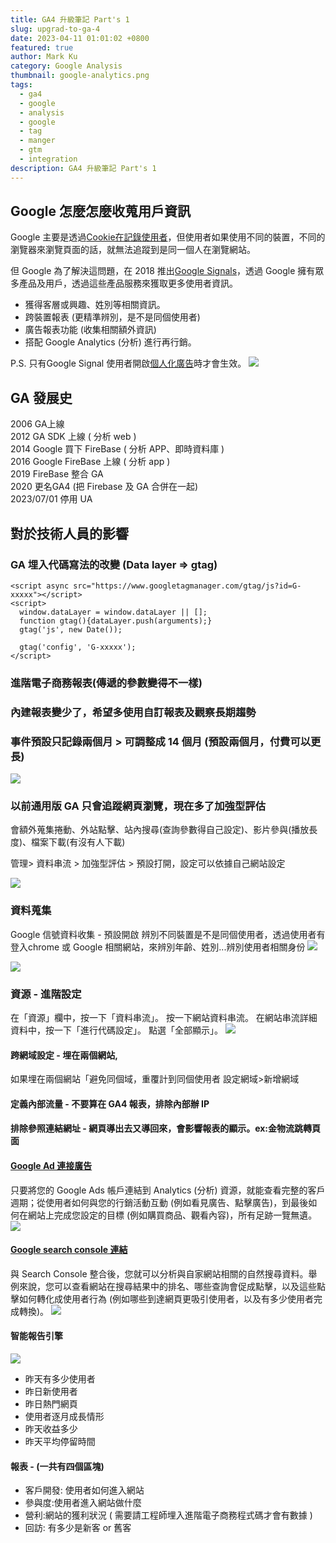 ```yaml
---
title: GA4 升級筆記 Part's 1
slug: upgrad-to-ga-4
date: 2023-04-11 01:01:02 +0800
featured: true
author: Mark Ku
category: Google Analysis
thumbnail: google-analytics.png
tags:
  - ga4
  - google
  - analysis
  - google
  - tag
  - manger
  - gtm
  - integration
description: GA4 升級筆記 Part's 1
---
```


## Google 怎麼怎麼收蒐用戶資訊

Google 主要是透過[Cookie在記錄使用者](https://datasupplied.com/google-analytics/client-id-intro/)，但使用者如果使用不同的裝置，不同的瀏覽器來瀏覽頁面的話，就無法追蹤到是同一個人在瀏覽網站。  

但 Google 為了解決這問題，在 2018 推出[Google Signals](https://support.google.com/analytics/answer/7532985?hl=zh-Hant#zippy=%2C%E6%9C%AC%E6%96%87%E5%85%A7%E5%AE%B9)，透過 Google 擁有眾多產品及用戶，透過這些產品服務來獲取更多使用者資訊。

* 獲得客層或興趣、姓別等相關資訊。
* 跨裝置報表 (更精準辨別，是不是同個使用者)
* 廣告報表功能 (收集相關額外資訊)
* 搭配 Google Analytics (分析) 進行再行銷。

P.S. 只有Google Signal 使用者開啟[個人化廣告](https://myadcenter.google.com/?sjid=16722581212413467982-AP&fbclid=IwAR0E17SZ7rozUZS9p-9PqSJ12GhMghRiMwlUznKRfl7fX77XEngsRkw0Sbw)時才會生效。
![](https://i.imgur.com/m9iLNUX.png)

## GA 發展史
2006 GA上線  
2012 GA SDK 上線 ( 分析 web )  
2014 Google 買下 FireBase ( 分析 APP、即時資料庫 )  
2016 Google FireBase 上線 ( 分析 app )  
2019 FireBase 整合 GA  
2020 更名GA4 (把 Firebase 及 GA 合併在一起)  
2023/07/01 停用 UA  

## 對於技術人員的影響

### GA 埋入代碼寫法的改變 (Data layer =>  gtag)
```
<script async src="https://www.googletagmanager.com/gtag/js?id=G-xxxxx"></script>
<script>
  window.dataLayer = window.dataLayer || [];
  function gtag(){dataLayer.push(arguments);}
  gtag('js', new Date());

  gtag('config', 'G-xxxxx');
</script>
```
### 進階電子商務報表(傳遞的參數變得不一樣)
### 內建報表變少了，希望多使用自訂報表及觀察長期趨勢
### 事件預設只記錄兩個月 > 可調整成 14 個月 (預設兩個月，付費可以更長)
![](https://i.imgur.com/U0UGpQB.png)
### 以前通用版 GA 只會追蹤網頁瀏覽，現在多了加強型評估 
會額外蒐集捲動、外站點擊、站內搜尋(查詢參數得自己設定)、影片參與(播放長度)、檔案下載(有沒有人下載)

管理> 資料串流 > 加強型評估 > 預設打開，設定可以依據自己網站設定

![](https://i.imgur.com/yLVfzYt.png)

### 資料蒐集 
Google 信號資料收集 - 預設開啟 辨別不同裝置是不是同個使用者，透過使用者有登入chrome 或 Google 相關網站，來辨別年齡、姓別...辨別使用者相關身份
![](https://i.imgur.com/ekNhaEq.png)

![](https://i.imgur.com/LC0xd3n.png)

### 資源 - 進階設定
在「資源」欄中，按一下「資料串流」。
按一下網站資料串流。
在網站串流詳細資料中，按一下「進行代碼設定」。
點選「全部顯示」。
![](https://i.imgur.com/Vtp4651.png)

#### 跨網域設定 - 埋在兩個網站, 
如果埋在兩個網站「避免同個域，重覆計到同個使用者 
設定網域>新增網域

#### 定義內部流量 - 不要算在 GA4 報表，排除內部辦 IP

#### 排除參照連結網址 - 網頁導出去又導回來，會影響報表的顯示。ex:金物流跳轉頁面

#### [Google Ad 連接廣告](https://support.google.com/analytics/answer/1033961?hl=zh-Hant#zippy=%2C%E6%9C%AC%E6%96%87%E5%85%A7%E5%AE%B9)
只要將您的 Google Ads 帳戶連結到 Analytics (分析) 資源，就能查看完整的客戶週期；從使用者如何與您的行銷活動互動 (例如看見廣告、點擊廣告)，到最後如何在網站上完成您設定的目標 (例如購買商品、觀看內容)，所有足跡一覽無遺。
![](https://i.imgur.com/A4e871N.png)

#### [Google search console 連結](https://support.google.com/analytics/answer/10737381?hl=zh-Hant) 
與 Search Console 整合後，您就可以分析與自家網站相關的自然搜尋資料。舉例來說，您可以查看網站在搜尋結果中的排名、哪些查詢會促成點擊，以及這些點擊如何轉化成使用者行為 (例如哪些到達網頁更吸引使用者，以及有多少使用者完成轉換)。
![](https://i.imgur.com/FPsBKNs.png)

#### 智能報告引擎 
![](https://i.imgur.com/qXChlcR.png)
* 昨天有多少使用者
* 昨日新使用者
* 昨日熱門網頁
* 使用者逐月成長情形
* 昨天收益多少
* 昨天平均停留時間

#### 報表 - (一共有四個區塊)
* 客戶開發: 使用者如何進入網站
* 參與度:使用者進入網站做什麼
* 營利:網站的獲利狀況 ( 需要請工程師埋入進階電子商務程式碼才會有數據 )
* 回訪: 有多少是新客 or 舊客